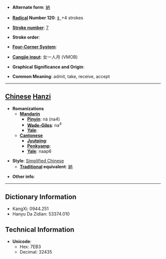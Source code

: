 * '''Alternate form''': [[納]]

* '''[[Wiktionary:Chinese radical index| Radical]] Number 120''': [[Wiktionary:Chinese radical index 纟|纟]]+4 strokes

* '''[[Wiktionary:Chinese total strokes index|Stroke number]]''': [[Wiktionary:Chinese total strokes index 7|7]]

* '''Stroke order''': 

* '''[[Wiktionary:Chinese four corner index|Four-Corner System]]''': 

* '''[[Wiktionary:Chinese Cangjie index|Cangjie input]]''': 女一人月 (VMOB)

* '''Graphical Significance and Origin''': 

* '''Common Meaning''': admit, take, receive, accept

----

== [[Chinese]] [[Hanzi]] ==

* '''Romanizations'''
** '''[[Mandarin]]'''
*** '''[[Pinyin]]''': nà (na4)
*** '''[[Wade-Giles]]''': na<sup>4</sup>
*** '''[[Yale]]''': 
** '''[[Cantonese]]'''
*** '''[[Jyutping]]''':
*** '''[[Penkyamp]]''': 
*** '''[[Yale]]''': naap6

* '''Style''': [[Simplified Chinese]] 
** '''[[Traditional Chinese|Traditional]] equivalent''': [[納]]

* '''Other info''': 

----

== Dictionary Information ==

* KangXi: 0944.251
* Hanyu Da Zidian: 53374.010

== Technical Information ==

* '''Unicode''':
** Hex: 7EB3
** Decimal: 32435